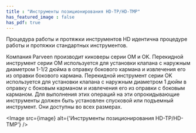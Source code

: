 ```yaml
---
title : "Инструменты позиционирования HD-TP/HD-TMP"
has_featured_image : false
has_pdf: true
---
```


Процедура работы и протяжки инструментов HD идентична процедуре работы и протяжки стандартных инструментов.

Компания Parveen производит киковеры серии OM и OK. Перекидной инструмент серии OM используется для установки клапана с наружным диаметром 1-1/2 дюйма в оправку бокового кармана и извлечения его из оправки бокового кармана. Перекидной инструмент серии OK используется для установки клапана с наружным диаметром 1 дюйм в оправку с боковым карманом и извлечения его из оправки с боковым карманом.
Для выполнения этих операций на эти опрокидывающие инструменты должен быть установлен спусковой или подъемный инструмент.
Они доступны во всех размерах.


<Image src={image} alt={'Инструменты позиционирования HD-TP/HD-TMP'} />